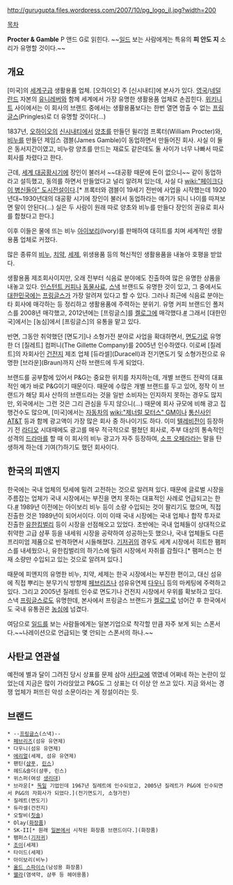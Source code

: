 http://gurugupta.files.wordpress.com/2007/10/pg_logo_il.jpg?width=200

[[목차]]

'''Procter & Gamble'''
P 앤드 G로 읽힌다. ~~[[일드]] 보는 사람에게는 특유의 '''피 안도 지''' 소리가 유명할 것이다.~~

== 개요 ==
[미국]의 [[세계구]]급 생활용품 업체. [오하이오] 주 [신시내티]에 본사가 있다. [[영국]]/[[네덜란드]] 자본의 [[유니레버]]와 함께 세계에서 가장 유명한 생활용품 업체로 손꼽힌다. [[위키니트]] 사이에서는 이 회사의 브랜드 중에서는 생활용품보다는 한번 열면 멈출 수 없는 [[프링글스]](Pringles)로 더 유명할 것이다(...)

1837년, [[오하이오]]의 [[신시내티]]에서 [[양초]]를 만들던 윌리엄 프록터(William Procter)와, [[비누]]를 만들던 제임스 갬블(James Gamble)이 동업하면서 만들어진 회사. 사실 이 둘은 동서지간이였고, 비누랑 양초를 만드는 재료도 같은데도 둘 사이가 너무 나빠서 따로 회사를 차렸다고 한다. 

근데, [[세계 대공황]]시기에 장인이 불러서 ~~대공황 때문에 돈이 없으니~~ 같이 동업하라고 설득했고, 동의를 하면서 만들었다고 널리 알려져 있는데, 사실 다 [[wiki:"페이크다 이 병신들아" 도시전설]]이다.[* 프록터와 갬블이 19세기 전반에 사업을 시작했는데 1920년대~1930년대의 대공황 시기에 장인이 불러서 동업하라는 얘기가 되니 나이를 따져보면 말이 안된다(...) 실은 두 사람이 원래 따로 양초와 비누를 만들다 장인의 권유로 회사를 합쳤다고 한다.]

이후 이들은 물에 뜨는 비누 [[아이보리]](Ivory)를 판매하여 대히트를 치며 세계적인 생활용품 업체로 커졌다.

많은 종류의 [[비누]], [[치약]], [[세제]], 위생용품 등의 혁신적인 생활용품을 내놓아 호평을 받았다. 

생활용품 제조회사이지만, 오래 전부터 식음료 분야에도 진출하여 많은 유명한 상품을 내놓고 있다. [[인스턴트 커피]]나 [[동물사료]], [[스낵]] 브랜드도 유명한 것이 있고, 그 중에서도 [[대한민국]]에는 [[프링글스]]가 가장 알려져 있다고 할 수 있다. 그러나 최근에 식음료 분야는 타 회사에 매각하는 등 정리하고 생활용품에 주력하는 분위기. 유명 커피 브랜드인 폴저스를 2008년 매각했고, 2012년에는 [프링글스]를 [[켈로그]]에 매각했다.[http://news.naver.com/main/read.nhn?mode=LSD&mid=sec&sid1=001&oid=375&aid=0000025801 #] 그래서 [대한민국]에서는 [농심]에서 [프링글스]의 유통을 맡고 있다.

반면, 그동안 취약했던 [면도기]나 소형가전 분야로 사업을 확대하면서, [[면도기]]로 유명한 더 [질레트] 컴퍼니(The Gillette Company)를 2005년 인수하였다. 이로써 [질레트]의 자회사인 [[건전지]] 제조 업체 [듀라셀](Duracell)과 전기면도기 및 소형가전으로 유명한 [브라운](Braun)까지 산하 브랜드에 두게 되었다.

브랜드를 공부함에 있어서 P&G는 중요한 위치를 차지하는데, 개별 브랜드 전략의 대표적인 예가 바로 P&G이기 때문이다. 때문에 수많은 개별 브랜드를 두고 있어, 정작 이 브랜드가 해당 회사 산하의 브랜드라는 것을 일반 소비자는 인지하지 못하는 경우도 많지만, 외국에서는 그런 것은 그리 관심을 두지 않으니(...) 때문에 회사 규모에 비해 광고 집행건수도 많으며, [미국]에서는 [[자동차]]의 [[wiki:"제너럴 모터스" GM]]이나 [[통신사]]인 [[AT&T]] 등과 함께 광고액이 가장 많은 회사 중 하나이기도 하다. 이미 [[텔레비전]]이 등장하기 전 [[라디오]] 시대때에도 광고를 매우 적극적으로 펼쳤던 회사로, 주부 대상의 통속적인 성격의 [[드라마]]를 할 때 이 회사의 비누 광고가 자주 등장하여, [[소프 오페라]]라는 말을 탄생하게 하는데 기여(?)하기도 했던 회사이다.
== 한국의 피앤지 ==
한국에는 국내 업체의 텃세에 밀려 고전하는 것으로 알려져 있다. 때문에 글로벌 시장을 주름잡는 업체가 국내 시장에서는 부진을 면치 못하는 대표적인 사례로 언급되고는 한다.[http://news.naver.com/main/read.nhn?mode=LSD&mid=sec&sid1=101&oid=016&aid=0000429791 #] 1989년 이전에는 아이보리 비누 등이 소량 수입되는 것이 팔리기도 했으며, 직접 진출한 것은 1989년이 되어서이다. 이미 이때 국내 시장에는 국내 업체나 합작 투자로 진출한 [[유한킴벌리]] 등이 시장을 선점해오고 있었다. 초반에는 국내 업체들이 상대적으로 취약한 고급 샴푸 등을 내세워 시장을 공략하여 성공하는듯 했으나, 국내 업체들도 다른 프리미엄 제품으로 반격하면서 시들해졌다. [[기저귀]]의 경우도 세계 시장에서 히트한 팸퍼스를 내세웠으나, 유한킴벌리의 하기스에 밀려 시장에서 자취를 감췄다.[* 팸퍼스는 현재 소량만 수입되고 있는 것으로 알려져 있다.]

때문에 피앤지의 유명한 비누, 치약, 세제는 한국 시장에서는 부진한 편이고, 대신 섬유에 직접 뿌리는 분무기식 방향제 [[페브리즈]]나 섬유유연제 [[다우니]] 등의 마케팅에 주력하고 있다. 그리고 2005년 질레트 인수로 면도기나 건전지 시장에서 우위를 확보하고 있다. 스낵 [[프링글스]]로도 유명한데, 본사에서 프링글스 브랜드가 [[켈로그]]로 넘어간 후 한국에서도 국내 유통권은 [[농심]]에 넘겼다.

여담으로 [[일드]]를 보는 사람들에게는 일본기업으로 착각할 만큼 자주 보게 되는 스폰서다.~~나레이션으로 언급되는 몇 안되는 스폰서의 하나.~~ 

== 사탄교 연관설 ==
예전에 별과 달이 그려진 당시 상표를 문제 삼아 [[사탄교]]에 엮였네 어쩌네 하는 논란이 있었는데 지금은 많이 가라앉았고 P&G도 그 상표는 더 이상 안 쓰고 있다. 지금 와서는 경쟁 업체가 퍼뜨린 악성 소문이라는 게 정설이라는 듯.

== 브랜드 ==
 * --[[프링글스]](스낵)--
 * [[페브리즈]](섬유 유연제)
 * 다우니(섬유 유연제)
 * [[에리얼]](세제, 섬유 유연제)
 * 팬틴([[샴푸]], [[린스]])
 * 헤드&숄더(샴푸, 린스)
 * 위스퍼(여성 [[생리대]])
 * 브라운[* [[독일]] 기업인데 1967년 질레트에 인수되었고, 2005년 질레트가 P&G에 인수되면서 P&G의 자회사가 되었다.](전기면도기, 소형가전)
 * 질레트(면도기)
 * 듀라셀(건전지)
 * 오랄비([[칫솔]])
 * Olay([[화장품]])
 * SK-II[* 원래 [[일본]]에서 시작된 화장품 브랜드이다.](화장품)
 * 팸퍼스([[기저귀]])
 * [[조이]](세제)
 * 타이드(세제)
 * 아이보리(비누)
 * [[올드 스파이스]](남성용 화장품)
 * [[웰라]](염색약, 샴푸 등 헤어용품)
